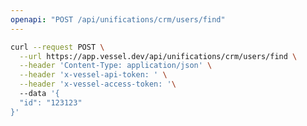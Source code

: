 ```yaml
---
openapi: "POST /api/unifications/crm/users/find"
---
```


<RequestExample>

```bash Request
curl --request POST \
  --url https://app.vessel.dev/api/unifications/crm/users/find \
  --header 'Content-Type: application/json' \
  --header 'x-vessel-api-token: ' \
  --header 'x-vessel-access-token: '\ 
  --data '{
  "id": "123123"
}'
```

</RequestExample>


      